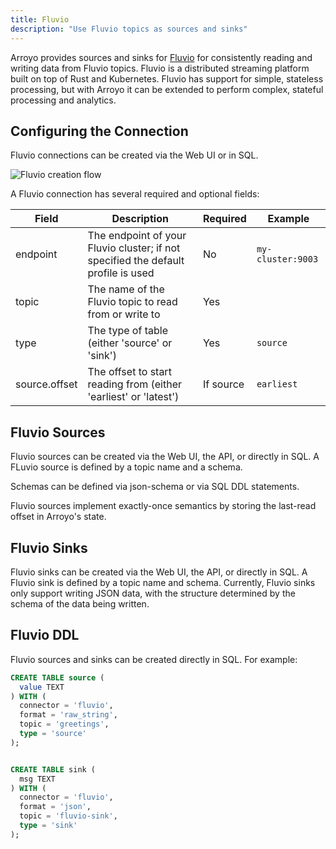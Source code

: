```yaml
---
title: Fluvio
description: "Use Fluvio topics as sources and sinks"
---
```


Arroyo provides sources and sinks for [Fluvio](https://fluvio.io/) for
consistently reading and writing data from Fluvio topics. Fluvio is a
distributed streaming platform built on top of Rust and Kubernetes. Fluvio has
support for simple, stateless processing, but with Arroyo it can be extended to
perform complex, stateful processing and analytics.

## Configuring the Connection

Fluvio connections can be created via the Web UI or in SQL.

<img
src="/images/create_fluvio.png"
alt="Fluvio creation flow"
/>

A Fluvio connection has several required and optional fields:

| Field | Description | Required | Example |
| ----- | ----------- | -------- | ------- |
| endpoint | The endpoint of your Fluvio cluster; if not specified the default profile is used | No | `my-cluster:9003` |
| topic | The name of the Fluvio topic to read from or write to | Yes |
| type | The type of table (either 'source' or 'sink') | Yes | `source` |
| source.offset | The offset to start reading from (either 'earliest' or 'latest') | If source | `earliest` |

## Fluvio Sources

Fluvio sources can be created via the Web UI, the API, or directly in SQL. A
FLuvio source is defined by a topic name and a schema.

Schemas can be defined via json-schema or via SQL DDL statements.

Fluvio sources implement exactly-once semantics by storing the last-read offset
in Arroyo's state.

## Fluvio Sinks

Fluvio sinks can be created via the Web UI, the API, or directly in SQL. A
Fluvio sink is defined by a topic name and schema. Currently, Fluvio sinks only
support writing JSON data, with the structure determined by the schema of the
data being written.

## Fluvio DDL

Fluvio sources and sinks can be created directly in SQL. For example:

```sql
CREATE TABLE source (
  value TEXT
) WITH (
  connector = 'fluvio',
  format = 'raw_string',
  topic = 'greetings',
  type = 'source'
);


CREATE TABLE sink (
  msg TEXT
) WITH (
  connector = 'fluvio',
  format = 'json',
  topic = 'fluvio-sink',
  type = 'sink'
);
```
